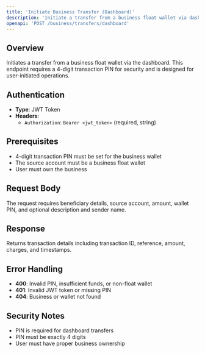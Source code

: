 ```yaml
---
title: 'Initiate Business Transfer (Dashboard)'
description: 'Initiate a transfer from a business float wallet via dashboard with PIN verification'
openapi: 'POST /business/transfers/dashboard'
---
```


## Overview

Initiates a transfer from a business float wallet via the dashboard. This endpoint requires a 4-digit transaction PIN for security and is designed for user-initiated operations.

## Authentication

- **Type**: JWT Token
- **Headers**: 
  - `Authorization`: `Bearer <jwt_token>` (required, string)

## Prerequisites

- 4-digit transaction PIN must be set for the business wallet
- The source account must be a business float wallet
- User must own the business

## Request Body

The request requires beneficiary details, source account, amount, wallet PIN, and optional description and sender name.

## Response

Returns transaction details including transaction ID, reference, amount, charges, and timestamps.

## Error Handling

- **400**: Invalid PIN, insufficient funds, or non-float wallet
- **401**: Invalid JWT token or missing PIN
- **404**: Business or wallet not found

## Security Notes

- PIN is required for dashboard transfers
- PIN must be exactly 4 digits
- User must have proper business ownership
